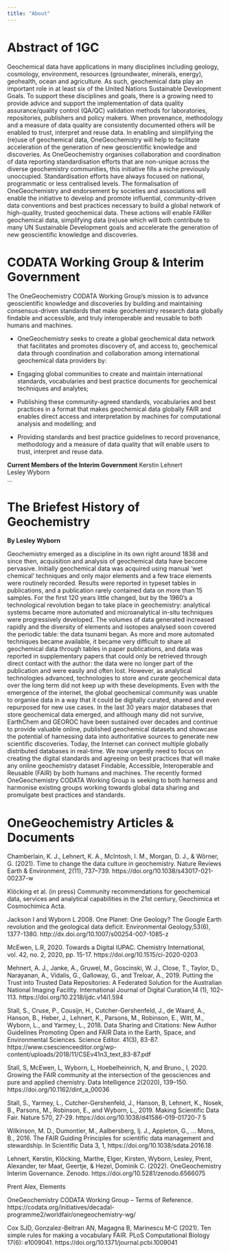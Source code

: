 ```yaml
---
title: "About"
---
```


# Abstract of 1GC

Geochemical data have applications in many disciplines including geology, cosmology, environment, resources (groundwater, minerals, energy), geohealth, ocean and agriculture. As such, geochemical data play an important role in at least six of the United Nations Sustainable Development Goals. To support these disciplines and goals, there is a growing need to provide advice and support the implementation of data quality assurance/quality control (QA/QC) validation methods for laboratories, repositories, publishers and policy makers. When provenance, methodology and a measure of data quality are consistently documented others will be enabled to trust, interpret and reuse data. In enabling and simplifying the (re)use of geochemical data, OneGeochemistry will help to facilitate acceleration of the generation of new geoscientific knowledge and discoveries.
As OneGeochemistry organises collaboration and coordination of data reporting standardisation efforts that are non-unique across the diverse geochemistry communities, this initiative fills a niche previously unoccupied. Standardisation efforts have always focused on national, programmatic or less centralised levels. The formalisation of OneGeochemistry and endorsement by societies and associations will enable the initiative to develop and promote influential, community-driven data conventions and best practices necessary to build a global network of high-quality, trusted geochemical data. These actions will enable FAIRer geochemical data, simplifying data (re)use which will both contribute to many UN Sustainable Development goals and accelerate the generation of new geoscientific knowledge and discoveries.

# CODATA Working Group & Interim Government

The OneGeochemistry CODATA Working Group’s mission is to advance geoscientific knowledge and discoveries by building and maintaining consensus-driven standards that make geochemistry research data globally findable and accessible, and truly interoperable and reusable to both humans and machines.

- OneGeochemistry seeks to create a global geochemical data network that facilitates and promotes discovery of, and access to, geochemical data through coordination and collaboration among international geochemical data providers by:

- Engaging global communities to create and maintain international standards, vocabularies and best practice documents for geochemical techniques and analytes;

- Publishing these community-agreed standards, vocabularies and best practices in a format that makes geochemical data globally FAIR and enables direct access and interpretation by machines for computational analysis and modelling; and

- Providing standards and best practice guidelines to record provenance, methodology and a measure of data quality that will enable users to trust, interpret and reuse data.

**Current Members of the Interim Government**
Kerstin Lehnert\
Lesley Wyborn\
...

# The Briefest History of Geochemistry
**By Lesley Wyborn**

Geochemistry emerged as a discipline in its own right around 1838 and since then, acquisition and analysis of geochemical data have become pervasive. Initially geochemical data was acquired using manual ‘wet chemical’ techniques and only major elements and a few trace elements were routinely recorded. Results were reported in typeset tables in publications, and a publication rarely contained data on more than 15 samples. 
For the first 120 years little changed, but by the 1960’s a technological revolution began to take place in geochemistry: analytical systems became more automated and microanalytical in-situ techniques were progressively developed. The volumes of data generated increased rapidly and the diversity of elements and isotopes analysed soon covered the periodic table: the data tsunami began.
As more and more automated techniques became available, it became very difficult to share all geochemical data through tables in paper publications, and data was reported in supplementary papers that could only be retrieved through direct contact with the author: the data were no longer part of the publication and were easily and often lost.
However, as analytical technologies advanced, technologies to store and curate geochemical data over the long term did not keep up with these developments. Even with the emergence of the internet, the global geochemical community was unable to organise data in a way that it could be digitally curated, shared and even repurposed for new use cases.
In the last 30 years major databases that store geochemical data emerged, and although many did not survive, EarthChem and GEOROC have been sustained over decades and continue to provide valuable online, published geochemical datasets and showcase the potential of harnessing data into authoritative sources to generate new scientific discoveries.
Today, the Internet can connect multiple globally distributed databases in real-time. We now urgently need to focus on creating the digital standards and agreeing on best practices that will make any online geochemistry dataset Findable, Accessible, Interoperable and Reusable (FAIR) by both humans and machines. The recently formed OneGeochemistry CODATA Working Group is seeking to both harness and harmonise existing groups working towards global data sharing and promulgate best practices and standards. 

# OneGeochemistry Articles & Documents
Chamberlain, K. J., Lehnert, K. A., McIntosh, I. M., Morgan, D. J., & Wörner, G. (2021). Time to change the data culture in geochemistry. Nature Reviews Earth & Environment, 2(11), 737–739. https://doi.org/10.1038/s43017-021-00237-w

Klöcking et al. (in press) Community recommendations for geochemical data, services and analytical capabilities in the 21st century, Geochimica et Cosmochimica Acta.

Jackson I and Wyborn L 2008. One Planet: One Geology? The Google Earth revolution and the geological data deficit. Environmental Geology,53(6), 1377-1380. http://dx.doi.org/10.1007/s00254-007-1085-z

McEwen, L.R, 2020. Towards a Digital IUPAC. Chemistry International, vol. 42, no. 2, 2020, pp. 15-17. https://doi.org/10.1515/ci-2020-0203

Mehnert, A. J., Janke, A., Gruwel, M., Goscinski, W. J., Close, T., Taylor, D., Narayanan, A., Vidalis, G., Galloway, G., and Treloar, A., 2019. Putting the Trust into Trusted Data Repositories: A Federated Solution for the Australian National Imaging Facility. International Journal of Digital Curation,14 (1), 102–113. https://doi.org/10.2218/ijdc.v14i1.594

Stall, S., Cruse, P., Cousijn, H., Cutcher-Gershenfeld, J., de Waard, A., Hanson, B., Heber, J., Lehnert, K., Parsons, M., Robinson, E., Witt, M., Wyborn, L., and Yarmey, L., 2018. Data Sharing and Citations: New Author Guidelines Promoting Open and FAIR Data in the Earth, Space, and Environmental Sciences. Science Editor. 41(3), 83-87. https://www.csescienceeditor.org/wp-content/uploads/2018/11/CSEv41n3_text_83-87.pdf

Stall, S, McEwen, L, Wyborn, L, Hoebelheinrich, N, and Bruno., I, 2020. Growing the FAIR community at the intersection of the geosciences and pure and applied chemistry. Data Intelligence 2(2020), 139–150. https://doi.org/10.1162/dint_a_00036

Stall, S., Yarmey, L., Cutcher-Gershenfeld, J., Hanson, B, Lehnert, K., Nosek, B., Parsons, M., Robinson, E., and Wyborn, L., 2019. Making Scientific Data Fair. Nature 570, 27-29. https://doi.org/10.1038/d41586-019-01720-7 5

Wilkinson, M. D., Dumontier, M., Aalbersberg, Ij. J., Appleton, G., … Mons, B., 2016. The FAIR Guiding Principles for scientific data management and stewardship. In Scientific Data 3, 1, https://doi.org/10.1038/sdata.2016.18 

Lehnert, Kerstin, Klöcking, Marthe, Elger, Kirsten, Wyborn, Lesley, Prent, Alexander, ter Maat, Geertje, & Hezel, Dominik C. (2022). OneGeochemistry Interim Governance. Zenodo. https://doi.org/10.5281/zenodo.6566075 

Prent Alex, Elements

OneGeochemistry CODATA Working Group – Terms of Reference. https://codata.org/initiatives/decadal-programme2/worldfair/onegeochemistry-wg/ 

Cox SJD, Gonzalez-Beltran AN, Magagna B, Marinescu M-C (2021). Ten simple rules for making a vocabulary FAIR. PLoS Computational Biology 17(6): e1009041. https://doi.org/10.1371/journal.pcbi.1009041 

